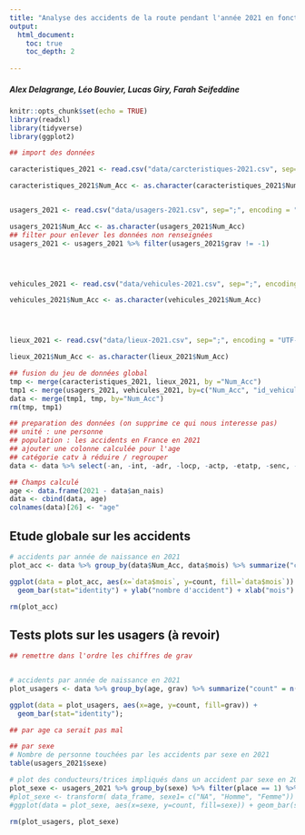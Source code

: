 ---
title: "Analyse des accidents de la route pendant l'année 2021 en fonction du lieu, de la période, de l'age et du sexe"
output:
  html_document:
    toc: true
    toc_depth: 2
    
---

##### Alex Delagrange, Léo Bouvier, Lucas Giry, Farah Seifeddine


```{r setup, include=FALSE}
knitr::opts_chunk$set(echo = TRUE)
library(readxl)
library(tidyverse)
library(ggplot2)
```

```{r include=FALSE}
## import des données

caracteristiques_2021 <- read.csv("data/carcteristiques-2021.csv", sep=";", encoding = "UTF-8")

caracteristiques_2021$Num_Acc <- as.character(caracteristiques_2021$Num_Acc)


usagers_2021 <- read.csv("data/usagers-2021.csv", sep=";", encoding = "UTF-8")

usagers_2021$Num_Acc <- as.character(usagers_2021$Num_Acc)
## filter pour enlever les données non renseignées
usagers_2021 <- usagers_2021 %>% filter(usagers_2021$grav != -1)




vehicules_2021 <- read.csv("data/vehicules-2021.csv", sep=";", encoding = "UTF-8")

vehicules_2021$Num_Acc <- as.character(vehicules_2021$Num_Acc)




lieux_2021 <- read.csv("data/lieux-2021.csv", sep=";", encoding = "UTF-8")

lieux_2021$Num_Acc <- as.character(lieux_2021$Num_Acc)
```

```{r include=FALSE}
## fusion du jeu de données global
tmp <- merge(caracteristiques_2021, lieux_2021, by ="Num_Acc")
tmp1 <- merge(usagers_2021, vehicules_2021, by=c("Num_Acc", "id_vehicule", "num_veh"))
data <- merge(tmp1, tmp, by="Num_Acc")
rm(tmp, tmp1)
```


```{r include=FALSE}
## preparation des données (on supprime ce qui nous interesse pas)
## unité : une personne
## population : les accidents en France en 2021
## ajouter une colonne calculée pour l'age
## catégorie catv à réduire / regrouper
data <- data %>% select(-an, -int, -adr, -locp, -actp, -etatp, -senc, -obs, -choc, -manv, -motor, -occutc, -catr, -voie, -v1, -v2, -circ, -nbv, -vosp, -prof, -pr, -pr1, -plan, -lartpc, -larrout, -surf, -infra, -situ, -atm)
```


```{r include=FALSE}
## Champs calculé
age <- data.frame(2021 - data$an_nais)
data <- cbind(data, age)
colnames(data)[26] <- "age"
```



## Etude globale sur les accidents

```{r pressure, echo=FALSE}


# accidents par année de naissance en 2021
plot_acc <- data %>% group_by(data$Num_Acc, data$mois) %>% summarize("count" = n())

ggplot(data = plot_acc, aes(x=`data$mois`, y=count, fill=`data$mois`)) +
  geom_bar(stat="identity") + ylab("nombre d'accident") + xlab("mois") + ggtitle("Nombre d'accidents par mois en 2021");

rm(plot_acc)
```


## Tests plots sur les usagers (à revoir)

```{r echo=FALSE, warning=FALSE}

## remettre dans l'ordre les chiffres de grav


# accidents par année de naissance en 2021
plot_usagers <- data %>% group_by(age, grav) %>% summarize("count" = n()) %>% filter(grav == 2)

ggplot(data = plot_usagers, aes(x=age, y=count, fill=grav)) +
  geom_bar(stat="identity");

## par age ca serait pas mal

## par sexe
# Nombre de personne touchées par les accidents par sexe en 2021
table(usagers_2021$sexe)

# plot des conducteurs/trices impliqués dans un accident par sexe en 2021
plot_sexe <- usagers_2021 %>% group_by(sexe) %>% filter(place == 1) %>% summarize("count" = n())
#plot_sexe <- transform( data_frame, sexe1= c("NA", "Homme", "Femme"))
#ggplot(data = plot_sexe, aes(x=sexe, y=count, fill=sexe)) + geom_bar(stat="identity");

rm(plot_usagers, plot_sexe)
```

